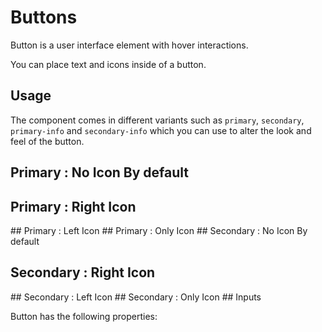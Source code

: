 
<Meta of={ButtonStories} />

# Buttons

Button is a user interface element with hover interactions.

You can place text and icons inside of a button.

## Usage

The component comes in different variants such as `primary`, `secondary`, `primary-info` and `secondary-info` which you can use to alter the look and feel of the button.

## Primary : No Icon By default

<Story of={ButtonStories.Primary} />

## Primary : Right Icon

<Story of={ButtonStories.PrimaryRightIcon} />
## Primary : Left Icon

<Story of={ButtonStories.PrimaryLeftIcon} />
## Primary : Only Icon

<Story of={ButtonStories.PrimaryIcon} />
## Secondary : No Icon By default

<Story of={ButtonStories.Secondary} />

## Secondary : Right Icon

<Story of={ButtonStories.SecondaryRightIcon} />
## Secondary : Left Icon

<Story of={ButtonStories.SecondaryLeftIcon} />
## Secondary : Only Icon
<Story of={ButtonStories.SecondaryIcon} />
## Inputs

Button has the following properties:

<Controls />
